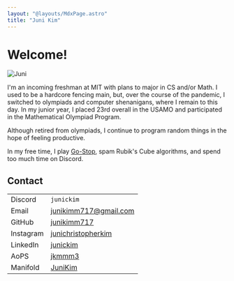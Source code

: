 ```yaml
---
layout: "@layouts/MdxPage.astro"
title: "Juni Kim"
---
```



# Welcome!


<div class="flex justify-center items-center gap-3">
  <div>
    <Image src={PFP} height={200} alt="Juni" />
  </div>
</div>

I'm an incoming freshman at MIT with plans to major in CS and/or Math. I used to
be a hardcore fencing main, but, over the course of the pandemic, I switched to
olympiads and computer shenanigans, where I remain to this day. In my junior
year, I placed 23rd overall in the USAMO and participated in the
Mathematical Olympiad Program.

Although retired from olympiads, I continue to program random things in the hope
of feeling productive.

In my free time, I play [Go-Stop](https://en.wikipedia.org/wiki/Go-Stop), spam
Rubik's Cube algorithms, and spend too much time on Discord.

## Contact

|                  |                                                                     |
| ---------------- | ------------------------------------------------------------------- |
| Discord          | `junickim`                                                          |
| Email            | [junikimm717@gmail.com](mailto:junikimm717@gmail.com)               |
| GitHub           | [junikimm717](https://github.com/junikimm717)                       |
| Instagram        | [junichristopherkim](https://www.instagram.com/junichristopherkim/) |
| LinkedIn         | [junickim](https://linkedin.com/in/junickim)                        |
| AoPS             | [jkmmm3](https://artofproblemsolving.com/community/user/jkmmm3)     |
| Manifold         | [JuniKim](https://manifold.markets/JuniKim)                         |
